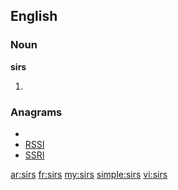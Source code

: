 ==English==

===Noun===
'''sirs'''

# {{plural of|[[sir]]}}

===Anagrams===
* {{alphagram|irss}}
* [[RSSI#English|RSSI]]
* [[SSRI#English|SSRI]]

[[ar:sirs]]
[[fr:sirs]]
[[my:sirs]]
[[simple:sirs]]
[[vi:sirs]]